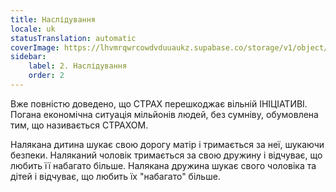 ```yaml
---
title: Наслідування
locale: uk
statusTranslation: automatic
coverImage: https://lhvmrqwrcowdvduuaukz.supabase.co/storage/v1/object/public/strapi-uploads/small_cover-educacion-fundamental.webp-2d51a7828a2b1309555be27f7e2a61a0.webp
sidebar:
    label: 2. Наслідування
    order: 2
---
```

Вже повністю доведено, що СТРАХ перешкоджає вільній ІНІЦІАТИВІ. Погана економічна ситуація мільйонів людей, без сумніву, обумовлена тим, що називається СТРАХОМ.

Налякана дитина шукає свою дорогу матір і тримається за неї, шукаючи безпеки. Наляканий чоловік тримається за свою дружину і відчуває, що любить її набагато більше. Налякана дружина шукає свого чоловіка та дітей і відчуває, що любить їх "набагато" більше.
